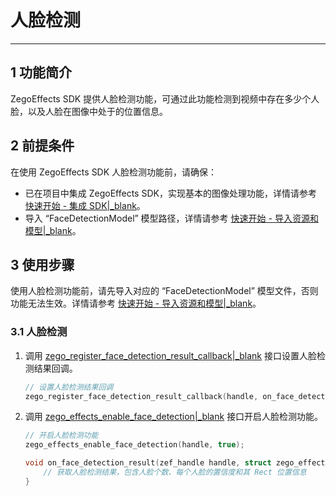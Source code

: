 # 人脸检测

- - -

## 1 功能简介

ZegoEffects SDK 提供人脸检测功能，可通过此功能检测到视频中存在多少个人脸，以及人脸在图像中处于的位置信息。


## 2 前提条件

在使用 ZegoEffects SDK 人脸检测功能前，请确保：

- 已在项目中集成 ZegoEffects SDK，实现基本的图像处理功能，详情请参考 [快速开始 - 集成 SDK\|_blank](!Quick_Starts/Integration)。
- 导入 “FaceDetectionModel” 模型路径，详情请参考 [快速开始 - 导入资源和模型\|_blank](!Quick_Starts/Import_Resources#2)。



## 3 使用步骤


<Warning title="Warning">

使用人脸检测功能前，请先导入对应的 “FaceDetectionModel” 模型文件，否则功能无法生效。详情请参考 [快速开始 - 导入资源和模型\|_blank](!Quick_Starts/Import_Resources)。
</Warning>

### 3.1 人脸检测

1. 调用 [zego_register_face_detection_result_callback\|_blank](@zego_register_face_detection_result_callback) 接口设置人脸检测结果回调。

    ```c
    // 设置人脸检测结果回调
    zego_register_face_detection_result_callback(handle, on_face_detection_result);
    ```

2. 调用 [zego_effects_enable_face_detection\|_blank](@zego_effects_enable_face_detection) 接口开启人脸检测功能。

    ```c
    // 开启人脸检测功能
    zego_effects_enable_face_detection(handle, true);

    void on_face_detection_result(zef_handle handle, struct zego_effects_face_detection_result *results, int result_size) {  
        // 获取人脸检测结果，包含人脸个数、每个人脸的置信度和其 Rect 位置信息
    }
    ```
